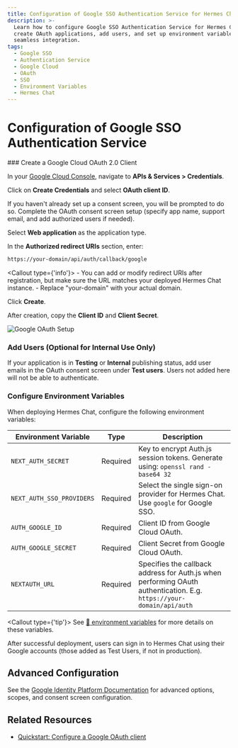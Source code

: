 ```yaml
---
title: Configuration of Google SSO Authentication Service for Hermes Chat
description: >-
  Learn how to configure Google SSO Authentication Service for Hermes Chat,
  create OAuth applications, add users, and set up environment variables for
  seamless integration.
tags:
  - Google SSO
  - Authentication Service
  - Google Cloud
  - OAuth
  - SSO
  - Environment Variables
  - Hermes Chat
---
```


# Configuration of Google SSO Authentication Service

<Steps>
  ### Create a Google Cloud OAuth 2.0 Client

  In your [Google Cloud Console][google-cloud-console], navigate to **APIs & Services > Credentials**.

  Click on **Create Credentials** and select **OAuth client ID**.

  If you haven't already set up a consent screen, you will be prompted to do so. Complete the OAuth consent screen setup (specify app name, support email, and add authorized users if needed).

  Select **Web application** as the application type.

  In the **Authorized redirect URIs** section, enter:

  ```bash
  https://your-domain/api/auth/callback/google
  ```

  <Callout type={'info'}>
    - You can add or modify redirect URIs after registration, but make sure the URL matches your deployed Hermes Chat instance.
    - Replace "your-domain" with your actual domain.
  </Callout>

  Click **Create**.

  After creation, copy the **Client ID** and **Client Secret**.

  <Image alt="Google OAuth Setup" inStep src="https://developers.google.com/static/identity/images/gsi/web/gcs-signin-2.png" />

  ### Add Users (Optional for Internal Use Only)

  If your application is in **Testing** or **Internal** publishing status, add user emails in the OAuth consent screen under **Test users**.
  Users not added here will not be able to authenticate.

  ### Configure Environment Variables

  When deploying Hermes Chat, configure the following environment variables:

  | Environment Variable      | Type     | Description                                                                                                          |
  | ------------------------- | -------- | -------------------------------------------------------------------------------------------------------------------- |
  | `NEXT_AUTH_SECRET`        | Required | Key to encrypt Auth.js session tokens. Generate using: `openssl rand -base64 32`                                     |
  | `NEXT_AUTH_SSO_PROVIDERS` | Required | Select the single sign-on provider for Hermes Chat. Use `google` for Google SSO.                                     |
  | `AUTH_GOOGLE_ID`          | Required | Client ID from Google Cloud OAuth.                                                                                   |
  | `AUTH_GOOGLE_SECRET`      | Required | Client Secret from Google Cloud OAuth.                                                                               |
  | `NEXTAUTH_URL`            | Required | Specifies the callback address for Auth.js when performing OAuth authentication. E.g. `https://your-domain/api/auth` |

  <Callout type={'tip'}>
    See [📘 environment variables](/docs/self-hosting/environment-variable#google) for more details on these variables.
  </Callout>
</Steps>

<Callout>
  After successful deployment, users can sign in to Hermes Chat using their Google accounts (those added as Test Users, if not in production).
</Callout>

## Advanced Configuration

See the [Google Identity Platform Documentation][google-identity-docs] for advanced options, scopes, and consent screen configuration.

## Related Resources

- [Quickstart: Configure a Google OAuth client][google-oauth-quickstart]

[google-cloud-console]: https://console.cloud.google.com/apis/credentials
[google-identity-docs]: https://developers.google.com/identity
[google-oauth-quickstart]: https://developers.google.com/identity/protocols/oauth2/web-server#creatingcred
